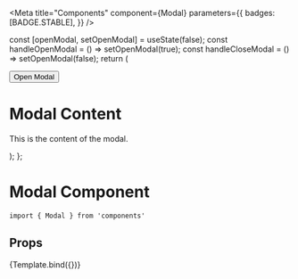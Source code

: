
<Meta
  title="Components"
  component={Modal}
  parameters={{
    badges: [BADGE.STABLE],
  }}
/>

  const [openModal, setOpenModal] = useState(false);
  const handleOpenModal = () => setOpenModal(true);
  const handleCloseModal = () => setOpenModal(false);
  return (
    <div>
      <button onClick={handleOpenModal}>Open Modal</button>
      <Modal open={openModal} onClose={handleCloseModal}>
        <h1>Modal Content</h1>
        <p>This is the content of the modal.</p>
      </Modal>
    </div>
  );
};

# Modal Component

```
import { Modal } from 'components'
```

## Props

<ArgsTable of={Modal} />

<Canvas>
  <Story name="Modal">{Template.bind({})}</Story>
</Canvas>

